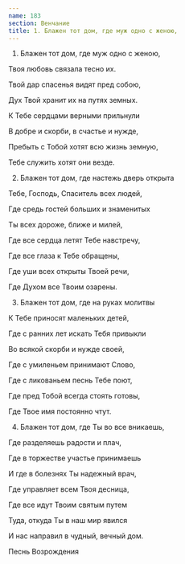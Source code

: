 ```yaml
---
name: 183
section: Венчание
title: 1. Блажен тот дом, где муж одно с женою,
---
```

1. Блажен тот дом, где муж одно с женою,

Твоя любовь связала тесно их.

Твой дар спасенья видят пред собою,

Дух Твой хранит их на путях земных.

К Тебе сердцами верными прильнули

В добре и скорби, в счастье и нужде,

Пребыть с Тобой хотят всю жизнь земную,

Тебе служить хотят они везде.


2. Блажен тот дом, где настежь дверь открыта

Тебе, Господь, Спаситель всех людей,

Где средь гостей больших и знаменитых

Ты всех дороже, ближе и милей,

Где все сердца летят Тебе навстречу,

Где все глаза к Тебе обращены,

Где уши всех открыты Твоей речи,

Где Духом все Твоим озарены.


3. Блажен тот дом, где на руках молитвы

К Тебе приносят маленьких детей,

Где с ранних лет искать Тебя привыкли

Во всякой скорби и нужде своей,

Где с умиленьем принимают Слово,

Где с ликованьем песнь Тебе поют,

Где пред Тобой всегда стоять готовы,

Где Твое имя постоянно чтут.


4. Блажен тот дом, где Ты во все вникаешь,

Где разделяешь радости и плач,

Где в торжестве участье принимаешь

И где в болезнях Ты надежный врач,

Где управляет всем Твоя десница,

Где все идут Твоим святым путем

Туда, откуда Ты в наш мир явился

И нас направил в чудный, вечный дом.


Песнь Возрождения